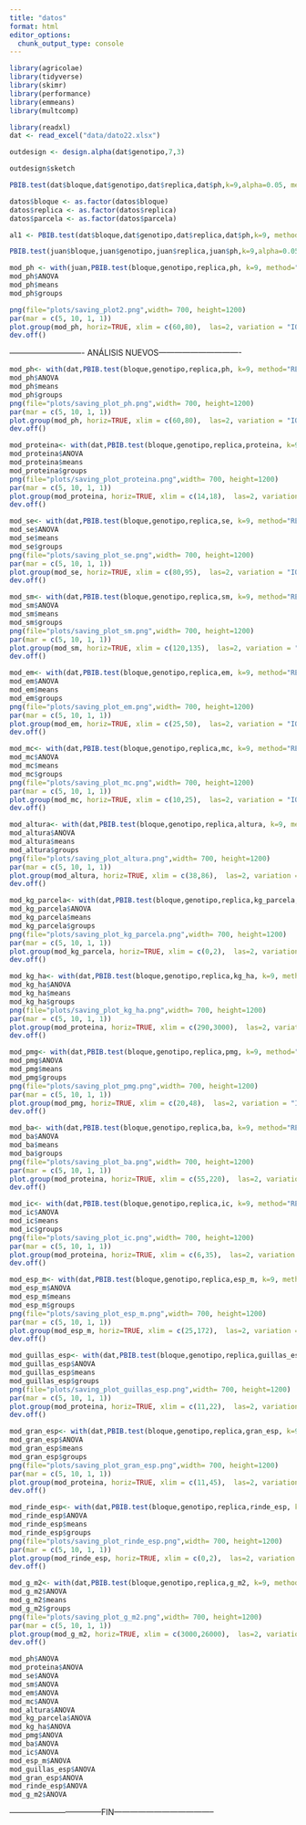 ```yaml
---
title: "datos"
format: html
editor_options: 
  chunk_output_type: console
---
```




```r
library(agricolae)
library(tidyverse)
library(skimr)
library(performance)
library(emmeans)
library(multcomp)

```

```r
library(readxl)
dat <- read_excel("data/dato22.xlsx")
```

```r
outdesign <- design.alpha(dat$genotipo,7,3)
```

```r
outdesign$sketch
```

```r
PBIB.test(dat$bloque,dat$genotipo,dat$replica,dat$ph,k=9,alpha=0.05, method = c("REML","ML", "VC"), console = TRUE, group = TRUE)
```

```r
datos$bloque <- as.factor(datos$bloque)
datos$replica <- as.factor(datos$replica)
datos$parcela <- as.factor(datos$parcela)
```

```r
al1 <- PBIB.test(dat$bloque,dat$genotipo,dat$replica,dat$ph,k=9, method = "REML", test = "tukey", alpha = 0.05, console = TRUE, group = TRUE )
```

```r
PBIB.test(juan$bloque,juan$genotipo,juan$replica,juan$ph,k=9,alpha=0.05, method = c("REML"), test=c("lsd"), console = TRUE, group = TRUE)
```

```r
mod_ph <- with(juan,PBIB.test(bloque,genotipo,replica,ph, k=9, method="REML"))
mod_ph$ANOVA
mod_ph$means
mod_ph$groups

png(file="plots/saving_plot2.png",width= 700, height=1200)
par(mar = c(5, 10, 1, 1))
plot.group(mod_ph, horiz=TRUE, xlim = c(60,80),  las=2, variation = "IQR", hy=-2, xlab="Peso hectolítrico", main="")
dev.off()
```

---------------------------- ANÁLISIS NUEVOS-------------------------------

```r
mod_ph<- with(dat,PBIB.test(bloque,genotipo,replica,ph, k=9, method="REML"))
mod_ph$ANOVA
mod_ph$means
mod_ph$groups
png(file="plots/saving_plot_ph.png",width= 700, height=1200)
par(mar = c(5, 10, 1, 1))
plot.group(mod_ph, horiz=TRUE, xlim = c(60,80),  las=2, variation = "IQR", hy=-2, xlab="Peso hectolítrico", main="")
dev.off()
```

```r
mod_proteina<- with(dat,PBIB.test(bloque,genotipo,replica,proteina, k=9, method="REML"))
mod_proteina$ANOVA
mod_proteina$means
mod_proteina$groups
png(file="plots/saving_plot_proteina.png",width= 700, height=1200)
par(mar = c(5, 10, 1, 1))
plot.group(mod_proteina, horiz=TRUE, xlim = c(14,18),  las=2, variation = "IQR", hy=-2, xlab="Proteína (%)", main="")
dev.off()
```

```r
mod_se<- with(dat,PBIB.test(bloque,genotipo,replica,se, k=9, method="REML"))
mod_se$ANOVA
mod_se$means
mod_se$groups
png(file="plots/saving_plot_se.png",width= 700, height=1200)
par(mar = c(5, 10, 1, 1))
plot.group(mod_se, horiz=TRUE, xlim = c(80,95),  las=2, variation = "IQR", hy=-2, xlab="Siembra-espigazón (días)", main="")
dev.off()
```

```r
mod_sm<- with(dat,PBIB.test(bloque,genotipo,replica,sm, k=9, method="REML"))
mod_sm$ANOVA
mod_sm$means
mod_sm$groups
png(file="plots/saving_plot_sm.png",width= 700, height=1200)
par(mar = c(5, 10, 1, 1))
plot.group(mod_sm, horiz=TRUE, xlim = c(120,135),  las=2, variation = "IQR", hy=-2, xlab="Siembra-madurez (días)", main="")
dev.off()
```

```r
mod_em<- with(dat,PBIB.test(bloque,genotipo,replica,em, k=9, method="REML"))
mod_em$ANOVA
mod_em$means
mod_em$groups
png(file="plots/saving_plot_em.png",width= 700, height=1200)
par(mar = c(5, 10, 1, 1))
plot.group(mod_em, horiz=TRUE, xlim = c(25,50),  las=2, variation = "IQR", hy=-2, xlab="Espigazón-madurez (días)", main="")
dev.off()
```

```r
mod_mc<- with(dat,PBIB.test(bloque,genotipo,replica,mc, k=9, method="REML"))
mod_mc$ANOVA
mod_mc$means
mod_mc$groups
png(file="plots/saving_plot_mc.png",width= 700, height=1200)
par(mar = c(5, 10, 1, 1))
plot.group(mod_mc, horiz=TRUE, xlim = c(10,25),  las=2, variation = "IQR", hy=-2, xlab="Madurez-cosecha (días)", main="")
dev.off()
```

```r
mod_altura<- with(dat,PBIB.test(bloque,genotipo,replica,altura, k=9, method="REML"))
mod_altura$ANOVA
mod_altura$means
mod_altura$groups
png(file="plots/saving_plot_altura.png",width= 700, height=1200)
par(mar = c(5, 10, 1, 1))
plot.group(mod_altura, horiz=TRUE, xlim = c(38,86),  las=2, variation = "IQR", hy=-2, xlab="Altura (cm)", main="")
dev.off()
```

```r
mod_kg_parcela<- with(dat,PBIB.test(bloque,genotipo,replica,kg_parcela, k=9, method="REML"))
mod_kg_parcela$ANOVA
mod_kg_parcela$means
mod_kg_parcela$groups
png(file="plots/saving_plot_kg_parcela.png",width= 700, height=1200)
par(mar = c(5, 10, 1, 1))
plot.group(mod_kg_parcela, horiz=TRUE, xlim = c(0,2),  las=2, variation = "IQR", hy=-2, xlab="Rendimiento/parcela (kg)", main="")
dev.off()
```

```r
mod_kg_ha<- with(dat,PBIB.test(bloque,genotipo,replica,kg_ha, k=9, method="REML"))
mod_kg_ha$ANOVA
mod_kg_ha$means
mod_kg_ha$groups
png(file="plots/saving_plot_kg_ha.png",width= 700, height=1200)
par(mar = c(5, 10, 1, 1))
plot.group(mod_proteina, horiz=TRUE, xlim = c(290,3000),  las=2, variation = "IQR", hy=-2, xlab="Rendimiento/ha (kg)", main="")
dev.off()
```

```r
mod_pmg<- with(dat,PBIB.test(bloque,genotipo,replica,pmg, k=9, method="REML"))
mod_pmg$ANOVA
mod_pmg$means
mod_pmg$groups
png(file="plots/saving_plot_pmg.png",width= 700, height=1200)
par(mar = c(5, 10, 1, 1))
plot.group(mod_pmg, horiz=TRUE, xlim = c(20,48),  las=2, variation = "IQR", hy=-2, xlab="Peso de mil granos (g)", main="")
dev.off()
```

```r
mod_ba<- with(dat,PBIB.test(bloque,genotipo,replica,ba, k=9, method="REML"))
mod_ba$ANOVA
mod_ba$means
mod_ba$groups
png(file="plots/saving_plot_ba.png",width= 700, height=1200)
par(mar = c(5, 10, 1, 1))
plot.group(mod_proteina, horiz=TRUE, xlim = c(55,220),  las=2, variation = "IQR", hy=-2, xlab="Biomasa aérea (g)", main="")
dev.off()
```

```r
mod_ic<- with(dat,PBIB.test(bloque,genotipo,replica,ic, k=9, method="REML"))
mod_ic$ANOVA
mod_ic$means
mod_ic$groups
png(file="plots/saving_plot_ic.png",width= 700, height=1200)
par(mar = c(5, 10, 1, 1))
plot.group(mod_proteina, horiz=TRUE, xlim = c(6,35),  las=2, variation = "IQR", hy=-2, xlab="Indice de cosecha", main="")
dev.off()
```

```r
mod_esp_m<- with(dat,PBIB.test(bloque,genotipo,replica,esp_m, k=9, method="REML"))
mod_esp_m$ANOVA
mod_esp_m$means
mod_esp_m$groups
png(file="plots/saving_plot_esp_m.png",width= 700, height=1200)
par(mar = c(5, 10, 1, 1))
plot.group(mod_esp_m, horiz=TRUE, xlim = c(25,172),  las=2, variation = "IQR", hy=-2, xlab="Espigas/metro", main="")
dev.off()
```

```r
mod_guillas_esp<- with(dat,PBIB.test(bloque,genotipo,replica,guillas_esp, k=9, method="REML"))
mod_guillas_esp$ANOVA
mod_guillas_esp$means
mod_guillas_esp$groups
png(file="plots/saving_plot_guillas_esp.png",width= 700, height=1200)
par(mar = c(5, 10, 1, 1))
plot.group(mod_proteina, horiz=TRUE, xlim = c(11,22),  las=2, variation = "IQR", hy=-2, xlab="Espiguillas/espiga", main="")
dev.off()
```

```r
mod_gran_esp<- with(dat,PBIB.test(bloque,genotipo,replica,gran_esp, k=9, method="REML"))
mod_gran_esp$ANOVA
mod_gran_esp$means
mod_gran_esp$groups
png(file="plots/saving_plot_gran_esp.png",width= 700, height=1200)
par(mar = c(5, 10, 1, 1))
plot.group(mod_proteina, horiz=TRUE, xlim = c(11,45),  las=2, variation = "IQR", hy=-2, xlab="Granos/espiga", main="")
dev.off()
```

```r
mod_rinde_esp<- with(dat,PBIB.test(bloque,genotipo,replica,rinde_esp, k=9, method="REML"))
mod_rinde_esp$ANOVA
mod_rinde_esp$means
mod_rinde_esp$groups
png(file="plots/saving_plot_rinde_esp.png",width= 700, height=1200)
par(mar = c(5, 10, 1, 1))
plot.group(mod_rinde_esp, horiz=TRUE, xlim = c(0,2),  las=2, variation = "IQR", hy=-2, xlab="Rendimiento/espiga (g)", main="")
dev.off()
```

```r
mod_g_m2<- with(dat,PBIB.test(bloque,genotipo,replica,g_m2, k=9, method="REML"))
mod_g_m2$ANOVA
mod_g_m2$means
mod_g_m2$groups
png(file="plots/saving_plot_g_m2.png",width= 700, height=1200)
par(mar = c(5, 10, 1, 1))
plot.group(mod_g_m2, horiz=TRUE, xlim = c(3000,26000),  las=2, variation = "IQR", hy=-2, xlab="Granos/m2", main="")
dev.off()
```

```r
mod_ph$ANOVA
mod_proteina$ANOVA
mod_se$ANOVA
mod_sm$ANOVA
mod_em$ANOVA
mod_mc$ANOVA
mod_altura$ANOVA
mod_kg_parcela$ANOVA
mod_kg_ha$ANOVA
mod_pmg$ANOVA
mod_ba$ANOVA
mod_ic$ANOVA
mod_esp_m$ANOVA
mod_guillas_esp$ANOVA
mod_gran_esp$ANOVA
mod_rinde_esp$ANOVA
mod_g_m2$ANOVA
```

-----------------------------------FIN--------------------------------------
